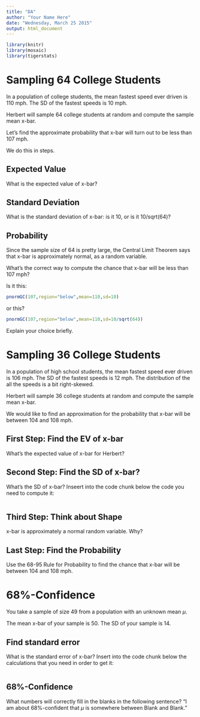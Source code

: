 ```yaml
---
title: "DA"
author: "Your Name Here"
date: "Wednesday, March 25 2015"
output: html_document
---
```


```r
library(knitr)
library(mosaic)
library(tigerstats)
```


# Sampling 64 College Students


In a population of college students, the mean fastest speed ever driven is 110 mph. The SD of the fastest speeds is 10 mph.

Herbert will sample 64 college students at random and compute the sample mean x-bar.

Let's find the approximate probability that x-bar will turn out to be less than 107 mph.

We do this in steps.

## Expected Value

What is the expected value of x-bar?


## Standard Deviation

What is the standard deviation of x-bar:  is it 10, or is it 10/sqrt(64)?


## Probability

Since the sample size of 64 is pretty large,  the Central Limit Theorem says that x-bar is approximately normal, as a random variable.

What's the correct way to compute the chance that x-bar will be less than 107 mph?

Is it this:

```r
pnormGC(107,region="below",mean=110,sd=10)
```

or this?

```r
pnormGC(107,region="below",mean=110,sd=10/sqrt(64))
```

Explain your choice briefly.

# Sampling 36 College Students

In a population of high school students, the mean fastest speed ever driven is 106 mph. The SD of the fastest speeds is 12 mph.  The distribution of the all the speeds is a bit right-skewed.

Herbert will sample 36 college students at random and compute the sample mean x-bar.

We would like to find an approximation for the probability that x-bar will be between 104 and 108 mph.

## First Step:  Find the EV of x-bar

What's the expected value of x-bar for Herbert?


## Second Step:  Find the SD of x-bar?

What's the SD of x-bar?  Inseert into the code chunk below the code you need to compute it:

```r

```


## Third Step:  Think about Shape


x-bar is approximately a normal random variable.  Why?


## Last Step:  Find the Probability

Use the 68-95 Rule for Probability to find the chance that x-bar will be between 104 and 108 mph.


# 68%-Confidence

You take a sample of size 49 from a population with an unknown mean $\mu$.

The mean x-bar of your sample is 50. The SD of your sample is 14.

## Find standard error

What is the standard error of x-bar?  Insert into the code chunk below the calculations that you need in order to get it:

```r

```


## 68%-Confidence


What numbers will correctly fill in the blanks in the following sentence?  "I am about 68%-confident that $\mu$ is somewhere between Blank and Blank."
